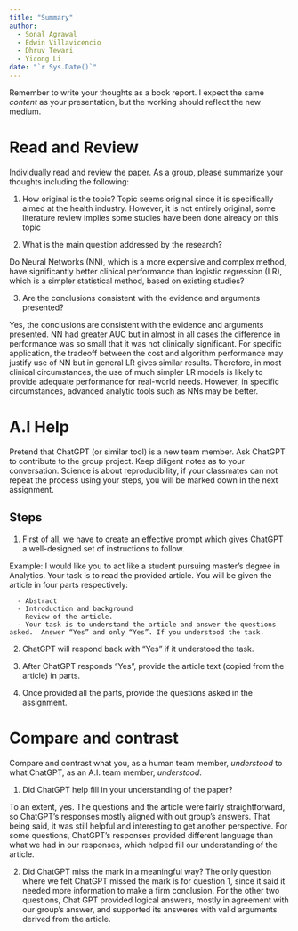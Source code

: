 ---
title: "Summary"
author:
  - Sonal Agrawal
  - Edwin Villavicencio
  - Dhruv Tewari
  - Yicong Li
date: "`r Sys.Date()`"
---

Remember to write your thoughts as a book report.
I expect the same _content_ as your presentation, but the working should reflect the new medium.

# Read and Review

Individually read and review the paper.
As a group, please summarize your thoughts including the following:

1. How original is the topic?
Topic seems original since it is specifically aimed at the health industry. However, it is not entirely original, some literature review implies some studies have been done already on this topic

2. What is the main question addressed by the research?

Do Neural Networks (NN), which is a more expensive and complex method, have significantly better clinical performance than logistic regression (LR), which is a simpler statistical method, based on existing studies?

3. Are the conclusions consistent with the evidence and arguments presented?

Yes, the conclusions are consistent with the evidence and arguments presented. NN had greater AUC but in almost in all cases the difference in performance was so small that it was not clinically significant. For specific application, the tradeoff between the cost and algorithm performance may justify use of NN but in general LR gives similar results. Therefore, in most clinical circumstances, the use of much simpler LR models is likely to provide adequate performance for real-world needs. However, in specific circumstances, advanced analytic tools such as NNs may be better.

# A.I Help

Pretend that ChatGPT (or similar tool) is a new team member.
Ask ChatGPT to contribute to the group project.
Keep diligent notes as to your conversation.
Science is about reproducibility, if your classmates can not repeat the process using your steps, you will be marked down in the next assignment.

## Steps

1. First of all, we have to create an effective prompt which gives ChatGPT a well-designed set of instructions to follow.

 Example: I would like you to act like a student pursuing master’s degree in Analytics. Your task is to read the provided article. You will be given the article in four parts respectively: 

      - Abstract
      - Introduction and background
      - Review of the article. 
      - Your task is to understand the article and answer the questions asked.  Answer “Yes” and only “Yes”. If you understood the task.

2. ChatGPT will respond back with “Yes” if it understood the task.

3. After ChatGPT responds "Yes", provide the article text (copied from the article) in parts.

4. Once provided all the parts, provide the questions asked in the assignment.


# Compare and contrast

Compare and contrast what you, as a human team member, _understood_ to what ChatGPT, as an A.I. team member, _understood_.

1. Did ChatGPT help fill in your understanding of the paper?

To an extent, yes. The questions and the article were fairly straightforward, so ChatGPT's responses mostly aligned with out group's answers. That being said, it was still helpful and interesting to get another perspective. For some questions, ChatGPT's responses provided different language than what we had in our responses, which helped fill our understanding of the article. 

2. Did ChatGPT miss the mark in a meaningful way?
The only question where we felt ChatGPT missed the mark is for question 1, since it said it needed more information to make a firm conclusion. For the other two questions, Chat GPT provided logical answers, mostly in agreement with our group's answer, and supported its answeres with valid arguments derived from the article.
